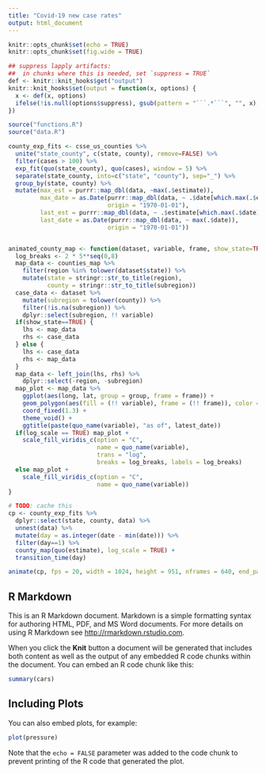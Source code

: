 ```yaml
---
title: "Covid-19 new case rates"
output: html_document
---
```


```r
knitr::opts_chunk$set(echo = TRUE)
knitr::opts_chunk$set(fig.wide = TRUE)

## suppress lapply artifacts:
##  in chunks where this is needed, set `suppress = TRUE`
def <- knitr::knit_hooks$get("output")
knitr::knit_hooks$set(output = function(x, options) {
  x <- def(x, options)
  ifelse(!is.null(options$suppress), gsub(pattern = "```.*```", "", x), x)
})

source("functions.R")
source("data.R")
```

```r
county_exp_fits <- csse_us_counties %>%
  unite("state_county", c(state, county), remove=FALSE) %>%
  filter(cases > 100) %>%
  exp_fit(quo(state_county), quo(cases), window = 5) %>%
  separate(state_county, into=c("state", "county"), sep="_") %>%
  group_by(state, county) %>%
  mutate(max_est = purrr::map_dbl(data, ~max(.$estimate)),
         max_date = as.Date(purrr::map_dbl(data, ~ .$date[which.max(.$estimate)]),
                            origin = "1970-01-01"),
         last_est = purrr::map_dbl(data, ~ .$estimate[which.max(.$date)]),
         last_date = as.Date(purrr::map_dbl(data, ~ max(.$date)),
                            origin = "1970-01-01"))


animated_county_map <- function(dataset, variable, frame, show_state=TRUE, log_scale=TRUE) {
  log_breaks <- 2 * 5**seq(0,8)
  map_data <- counties_map %>%
    filter(region %in% tolower(dataset$state)) %>%
    mutate(state = stringr::str_to_title(region),
           county = stringr::str_to_title(subregion))
  case_data <- dataset %>%
    mutate(subregion = tolower(county)) %>%
    filter(!is.na(subregion)) %>%
    dplyr::select(subregion, !! variable)
  if(show_state==TRUE) {
    lhs <- map_data
    rhs <- case_data
  } else {
    lhs <- case_data
    rhs <- map_data
  }
  map_data <- left_join(lhs, rhs) %>%
    dplyr::select(-region, -subregion)
  map_plot <- map_data %>%
    ggplot(aes(long, lat, group = group, frame = frame)) +
    geom_polygon(aes(fill = (!! variable), frame = (!! frame)), color = NA) +
    coord_fixed(1.3) +
    theme_void() +
    ggtitle(paste(quo_name(variable), "as of", latest_date))
  if(log_scale == TRUE) map_plot +
    scale_fill_viridis_c(option = "C",
                         name = quo_name(variable),
                         trans = "log",
                         breaks = log_breaks, labels = log_breaks)
  else map_plot + 
    scale_fill_viridis_c(option = "C",
                         name = quo_name(variable))
}

# TODO: cache this
cp <- county_exp_fits %>%
  dplyr::select(state, county, data) %>%
  unnest(data) %>%
  mutate(day = as.integer(date - min(date))) %>%
  filter(day==1) %>%
  county_map(quo(estimate), log_scale = TRUE) +
  transition_time(day)

animate(cp, fps = 20, width = 1024, height = 951, nframes = 640, end_pause = 40)

```
## R Markdown

This is an R Markdown document. Markdown is a simple formatting syntax for authoring HTML, PDF, and MS Word documents. For more details on using R Markdown see <http://rmarkdown.rstudio.com>.

When you click the **Knit** button a document will be generated that includes both content as well as the output of any embedded R code chunks within the document. You can embed an R code chunk like this:

```r
summary(cars)
```

## Including Plots

You can also embed plots, for example:

```r
plot(pressure)
```

Note that the `echo = FALSE` parameter was added to the code chunk to prevent printing of the R code that generated the plot.
